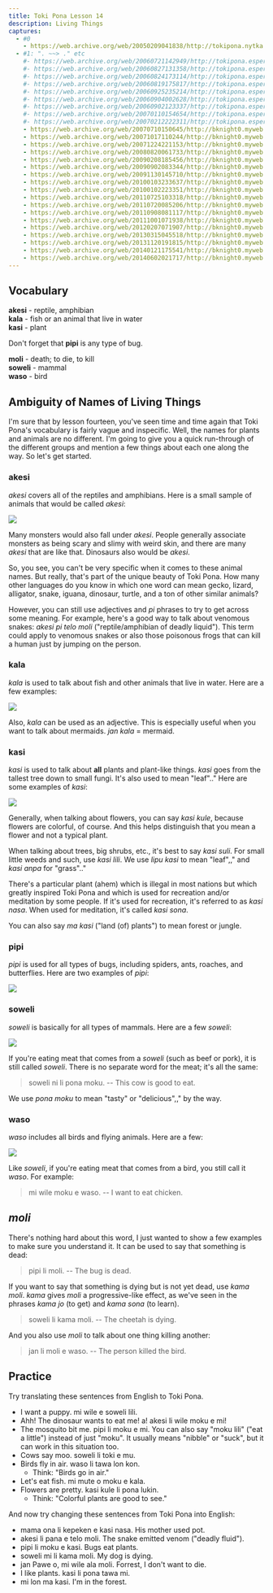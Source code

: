 ```yaml
---
title: Toki Pona Lesson 14
description: Living Things
captures:
  - #0
    - https://web.archive.org/web/20050209041838/http://tokipona.nytka.org:80/lesson/lesson14.html
  - #1: ". ~~> ." etc
    #- https://web.archive.org/web/20060721142949/http://tokipona.esperanto-jeunes.org:80/lesson/lesson14.html
    #- https://web.archive.org/web/20060827131358/http://tokipona.esperanto-jeunes.org:80/lesson/lesson14.html
    #- https://web.archive.org/web/20060824173114/http://tokipona.esperanto-jeunes.org:80/lesson/lesson14.html
    #- https://web.archive.org/web/20060819175817/http://tokipona.esperanto-jeunes.org:80/lesson/lesson14.html
    #- https://web.archive.org/web/20060925235214/http://tokipona.esperanto-jeunes.org:80/lesson/lesson14.html
    #- https://web.archive.org/web/20060904002628/http://tokipona.esperanto-jeunes.org:80/lesson/lesson14.html
    #- https://web.archive.org/web/20060902123337/http://tokipona.esperanto-jeunes.org:80/lesson/lesson14.html
    #- https://web.archive.org/web/20070110154654/http://tokipona.esperanto-jeunes.org:80/lesson/lesson14.html
    #- https://web.archive.org/web/20070212222311/http://tokipona.esperanto-jeunes.org:80/lesson/lesson14.html
    - https://web.archive.org/web/20070710150645/http://bknight0.myweb.uga.edu:80/toki/lesson/lesson14.html
    - https://web.archive.org/web/20071017110244/http://bknight0.myweb.uga.edu:80/toki/lesson/lesson14.html
    - https://web.archive.org/web/20071224221153/http://bknight0.myweb.uga.edu:80/toki/lesson/lesson14.html
    - https://web.archive.org/web/20080820061733/http://bknight0.myweb.uga.edu:80/toki/lesson/lesson14.html
    - https://web.archive.org/web/20090208185456/http://bknight0.myweb.uga.edu:80/toki/lesson/lesson14.html
    - https://web.archive.org/web/20090902083344/http://bknight0.myweb.uga.edu:80/toki/lesson/lesson14.html
    - https://web.archive.org/web/20091130145710/http://bknight0.myweb.uga.edu:80/toki/lesson/lesson14.html
    - https://web.archive.org/web/20100103233637/http://bknight0.myweb.uga.edu:80/toki/lesson/lesson14.html
    - https://web.archive.org/web/20100102223351/http://bknight0.myweb.uga.edu:80/toki/lesson/lesson14.html
    - https://web.archive.org/web/20110725103318/http://bknight0.myweb.uga.edu:80/toki/lesson/lesson14.html
    - https://web.archive.org/web/20110720085206/http://bknight0.myweb.uga.edu:80/toki/lesson/lesson14.html
    - https://web.archive.org/web/20110908081117/http://bknight0.myweb.uga.edu:80/toki/lesson/lesson14.html
    - https://web.archive.org/web/20111001071938/http://bknight0.myweb.uga.edu:80/toki/lesson/lesson14.html
    - https://web.archive.org/web/20120207071907/http://bknight0.myweb.uga.edu:80/toki/lesson/lesson14.html
    - https://web.archive.org/web/20130315045518/http://bknight0.myweb.uga.edu:80/toki/lesson/lesson14.html
    - https://web.archive.org/web/20131120191815/http://bknight0.myweb.uga.edu:80/toki/lesson/lesson14.html
    - https://web.archive.org/web/20140121175541/http://bknight0.myweb.uga.edu:80/toki/lesson/lesson14.html
    - https://web.archive.org/web/20140602021717/http://bknight0.myweb.uga.edu:80/toki/lesson/lesson14.html
---
```


## Vocabulary  

**akesi** - reptile, amphibian  
**kala** - fish or an animal that live in water         
**kasi** - plant  

Don't forget that **pipi** is any type of bug.

**moli** - death; to die, to kill  
**soweli** - mammal  
**waso** - bird  



## Ambiguity of Names of Living Things  
I'm sure that by lesson fourteen, you've seen time and time again that Toki Pona's vocabulary is fairly vague and inspecific. Well, the names for plants and animals are no different. I'm going to give you a quick run-through of the different groups and mention a few things about each one along the way. So let's get started.

### akesi
_akesi_ covers all of the reptiles and amphibians. Here is a small sample of animals that would be called _akesi_:

![](/images/lesson14a.jpg)

Many monsters would also fall under _akesi_. People generally associate monsters as being scary and slimy with weird skin, and there are many _akesi_ that are like that. Dinosaurs also would be _akesi_.

So, you see, you can't be very specific when it comes to these animal names. But really, that's part of the unique beauty of Toki Pona. How many other languages do you know in which one word can mean gecko, lizard, alligator, snake, iguana, dinosaur, turtle, and a ton of other similar animals?

However, you can still use adjectives and _pi_ phrases to try to get across some meaning. For example, here's a good way to talk about venomous snakes: _akesi pi telo moli_ ("reptile/amphibian of deadly liquid"). This term could apply to venomous snakes or also those poisonous frogs that can kill a human just by jumping on the person. 

### kala
_kala_ is used to talk about fish and other animals that live in water. Here are a few examples:

![](/images/lesson14b.jpg)

Also, _kala_ can be used as an adjective. This is especially useful when you want to talk about mermaids. _jan kala_ = mermaid. 

### kasi
_kasi_ is used to talk about **all** plants and plant-like things. _kasi_ goes from the tallest tree down to small fungi. It's also used to mean "leaf<Change till={1}>".</Change><Change from={1}>."</Change> Here are some examples of _kasi_:

![](/images/lesson14c.jpg)

Generally, when talking about flowers, you can say _kasi kule_, because flowers are colorful, of course. And this helps distinguish that you mean a flower and not a typical plant.

When talking about trees, big shrubs, etc., it's best to say _kasi suli_. For small little weeds and such, use _kasi lili_. We use _lipu kasi_ to mean "leaf<Change till={1}>",</Change><Change from={1}>,"</Change> and _kasi anpa_ for "grass<Change till={1}>".</Change><Change from={1}>."</Change>

There's a particular plant (ahem) which is illegal in most nations but which greatly inspired Toki Pona and which is used for recreation and/or meditation by some people. If it's used for recreation, it's referred to as _kasi nasa_. When used for meditation, it's called _kasi sona_.

You can also say _ma kasi_ ("land (of) plants") to mean forest or jungle. 

### pipi
_pipi_ is used for all types of bugs, including spiders, ants, roaches, and butterflies. Here are two examples of _pipi_:

![](/images/lesson14d.jpg)

### soweli
_soweli_ is basically for all types of mammals. Here are a few _soweli_:

![](/images/lesson14e.jpg)

If you're eating meat that comes from a _soweli_ (such as beef or pork), it is still called _soweli_. There is no separate word for the meat; it's all the same:  
> soweli ni li pona moku. -- This cow is good to eat.  

We use _pona moku_ to mean "tasty" or "delicious<Change till={1}>",</Change><Change from={1}>,"</Change> by the way.

### waso
_waso_ includes all birds and flying animals. Here are a few:

![](/images/lesson14f.jpg)

Like _soweli_, if you're eating meat that comes from a bird, you still call it _waso_. For example:  
> mi wile moku e waso. -- I want to eat chicken.


## _moli_  
There's nothing hard about this word, I just wanted to show a few examples to make sure you understand it. It can be used to say that something is dead:  
> pipi li moli. -- The bug is dead.  

If you want to say that something is dying but is not yet dead, use _kama moli_. _kama_ gives _moli_ a progressive-like effect, as we've seen in the phrases _kama jo_ (to get) and _kama sona_ (to learn).  
> soweli li kama moli. -- The cheetah is dying.  

And you also use _moli_ to talk about one thing killing another:  
> jan li moli e waso. -- The person killed the bird.


## Practice  
Try translating these sentences from English to Toki Pona.  

- I want a puppy.   <Spoiler>mi wile e soweli lili.</Spoiler>  
- Ahh! The dinosaur wants to eat me!   <Spoiler>a! akesi li wile moku e mi!</Spoiler>  
- The mosquito bit me.   <Spoiler>pipi li moku e mi. You can also say "moku lili" ("eat a little") instead of just "moku". It usually means "nibble" or "suck", but it can work in this situation too.</Spoiler>  
- Cows say moo.   <Spoiler>soweli li toki e mu.</Spoiler>  
- Birds fly in air.   <Spoiler>waso li tawa lon kon.</Spoiler>
  - Think: "Birds go in air."  
- Let's eat fish.   <Spoiler>mi mute o moku e kala.</Spoiler>  
- Flowers are pretty.   <Spoiler>kasi kule li pona lukin.</Spoiler>
  - Think: "Colorful plants are good to see."  

And now try changing these sentences from Toki Pona into English:  

- mama ona li kepeken e kasi nasa.   <Spoiler>His mother used pot.</Spoiler>  
- akesi li pana e telo moli.   <Spoiler>The snake emitted venom ("deadly fluid").</Spoiler>  
- pipi li moku e kasi.   <Spoiler>Bugs eat plants.</Spoiler>  
- soweli mi li kama moli.   <Spoiler>My dog is dying.</Spoiler>  
- jan Pawe o, mi wile ala moli.   <Spoiler>Forrest, I don't want to die.</Spoiler>  
- I like plants.   <Spoiler>kasi li pona tawa mi.</Spoiler>  
- mi lon ma kasi.   <Spoiler>I'm in the forest.</Spoiler>  